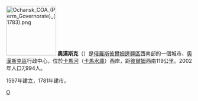 {{coord|57|43|N|55|23|E|display=title}}
[[File:Ochansk_COA_(Perm_Governorate)_(1783).png|135px]]
'''奧漢斯克'''（{{lang-ru|Оха́нск}}）是[[俄羅斯|俄羅斯]][[彼爾姆邊疆區|彼爾姆邊疆區]]西南部的一個城市、[[奧漢斯克區|奧漢斯克區]]行政中心，位於[[卡馬河|卡馬河]]（[[卡馬水庫|卡馬水庫]]）西岸，距[[彼爾姆|彼爾姆]]西南119公里。2002年人口7,994人。

1597年建立，1781年建市。
{{彼爾姆邊疆區城市}}
{{Authority control}}
[[Category:彼爾姆邊疆區城市|О]]